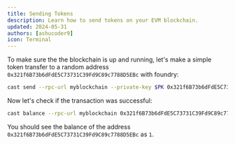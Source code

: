 ```yaml
---
title: Sending Tokens
description: Learn how to send tokens on your EVM blockchain.
updated: 2024-05-31
authors: [ashucoder9]
icon: Terminal
---
```


To make sure the the blockchain is up and running, let's make a simple token transfer to a random address `0x321f6B73b6dFdE5C73731C39Fd9C89c7788D5EBc` with foundry:

```bash
cast send --rpc-url myblockchain --private-key $PK 0x321f6B73b6dFdE5C73731C39Fd9C89c7788D5EBc --value 1ether
```

Now let's check if the transaction was successful:

```bash
cast balance --rpc-url myblockchain 0x321f6B73b6dFdE5C73731C39Fd9C89c7788D5EBc
```

You should see the balance of the address `0x321f6B73b6dFdE5C73731C39Fd9C89c7788D5EBc` as `1`.
